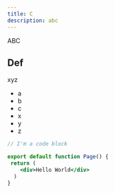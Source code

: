 ```yaml
---
title: C
description: abc
---
```


ABC

## Def

xyz

- a
- b
- c
- x
- y
- z

```jsx filename="test.jsx"
// I'm a code block

export default function Page() {
 return (
    <div>Hello World</div>
  ) 
}
```
